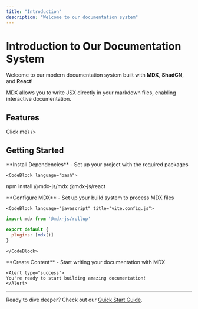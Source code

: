 ---
title: "Introduction"
description: "Welcome to our documentation system"
---

# Introduction to Our Documentation System

Welcome to our modern documentation system built with **MDX**, **ShadCN**, and **React**!

<Alert type="info" title="What is MDX?">
  MDX allows you to write JSX directly in your markdown files, enabling
  interactive documentation.
</Alert>

## Features

<FeatureGrid>
  <Feature
    title="Interactive Components"
    description="Use React components directly in your markdown"
    icon={<Button size="sm">Click me</Button>}
  />
  <Feature
    title="Beautiful Styling"
    description="Pre-built components with consistent design"
  />
  <Feature
    title="Fast Search"
    description="Quick content discovery with fuzzy search"
  />
  <Feature
    title="Mobile Responsive"
    description="Works perfectly on all devices"
  />
</FeatureGrid>

## Getting Started

<Steps>
  <Step>
    **Install Dependencies** - Set up your project with the required packages
    
    <CodeBlock language="bash">
npm install @mdx-js/mdx @mdx-js/react
    </CodeBlock>
  </Step>
  
  <Step>
    **Configure MDX** - Set up your build system to process MDX files
    
    <CodeBlock language="javascript" title="vite.config.js">
```js
import mdx from '@mdx-js/rollup'

export default {
  plugins: [mdx()]
}
```
    </CodeBlock>
  </Step>
  
  <Step>
    **Create Content** - Start writing your documentation with MDX
    
    <Alert type="success">
    You're ready to start building amazing documentation!
    </Alert>
  </Step>
</Steps>

---

Ready to dive deeper? Check out our [Quick Start Guide](/docs/getting-started/quick-start).

